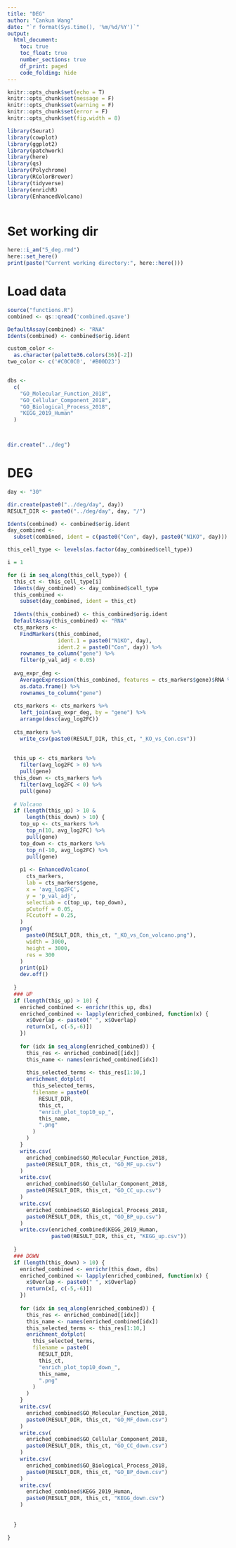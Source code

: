 ```yaml
---
title: "DEG"
author: "Cankun Wang"
date: "`r format(Sys.time(), '%m/%d/%Y')`"
output: 
  html_document:
    toc: true
    toc_float: true
    number_sections: true
    df_print: paged
    code_folding: hide
---
```


```r
knitr::opts_chunk$set(echo = T)
knitr::opts_chunk$set(message = F)
knitr::opts_chunk$set(warning = F)
knitr::opts_chunk$set(error = F)
knitr::opts_chunk$set(fig.width = 8)

library(Seurat)
library(cowplot)
library(ggplot2)
library(patchwork)
library(here)
library(qs)
library(Polychrome)
library(RColorBrewer)
library(tidyverse)
library(enrichR)
library(EnhancedVolcano)
  
```


# Set working dir

```r
here::i_am("5_deg.rmd")
here::set_here()
print(paste("Current working directory:", here::here()))

```

# Load data

```r
source("functions.R")
combined <- qs::qread('combined.qsave')

DefaultAssay(combined) <- "RNA"
Idents(combined) <- combined$orig.ident

custom_color <-
  as.character(palette36.colors(36)[-2])
two_color <- c('#C0C0C0', '#B00D23')


dbs <-
  c(
    "GO_Molecular_Function_2018",
    "GO_Cellular_Component_2018",
    "GO_Biological_Process_2018",
    "KEGG_2019_Human"
  )



dir.create("../deg")

```

# DEG


```r

day <- "30"

dir.create(paste0("../deg/day", day))
RESULT_DIR <- paste0("../deg/day", day, "/")

Idents(combined) <- combined$orig.ident
day_combined <-
  subset(combined, ident = c(paste0("Con", day), paste0("N1KO", day)))

this_cell_type <- levels(as.factor(day_combined$cell_type))

i = 1

for (i in seq_along(this_cell_type)) {
  this_ct <- this_cell_type[i]
  Idents(day_combined) <- day_combined$cell_type
  this_combined <-
    subset(day_combined, ident = this_ct)
  
  Idents(this_combined) <- this_combined$orig.ident
  DefaultAssay(this_combined) <- "RNA"
  cts_markers <-
    FindMarkers(this_combined,
                ident.1 = paste0("N1KO", day),
                ident.2 = paste0("Con", day)) %>%
    rownames_to_column("gene") %>%
    filter(p_val_adj < 0.05)
  
  avg_expr_deg <-
    AverageExpression(this_combined, features = cts_markers$gene)$RNA %>%
    as.data.frame() %>%
    rownames_to_column("gene")
  
  cts_markers <- cts_markers %>%
    left_join(avg_expr_deg, by = "gene") %>%
    arrange(desc(avg_log2FC))
  
  cts_markers %>%
    write_csv(paste0(RESULT_DIR, this_ct, "_KO_vs_Con.csv"))
  
  
  this_up <- cts_markers %>%
    filter(avg_log2FC > 0) %>%
    pull(gene)
  this_down <- cts_markers %>%
    filter(avg_log2FC < 0) %>%
    pull(gene)
  
  # Volcano
  if (length(this_up) > 10 &
      length(this_down) > 10) {
    top_up <- cts_markers %>%
      top_n(10, avg_log2FC) %>%
      pull(gene)
    top_down <- cts_markers %>%
      top_n(-10, avg_log2FC) %>%
      pull(gene)
    
    p1 <- EnhancedVolcano(
      cts_markers,
      lab = cts_markers$gene,
      x = 'avg_log2FC',
      y = 'p_val_adj',
      selectLab = c(top_up, top_down),
      pCutoff = 0.05,
      FCcutoff = 0.25,
    )
    png(
      paste0(RESULT_DIR, this_ct, "_KO_vs_Con_volcano.png"),
      width = 3000,
      height = 3000,
      res = 300
    )
    print(p1)
    dev.off()
    
  }
  ### UP
  if (length(this_up) > 10) {
    enriched_combined <- enrichr(this_up, dbs)
    enriched_combined <- lapply(enriched_combined, function(x) {
      x$Overlap <- paste0(" ", x$Overlap)
      return(x[, c(-5,-6)])
    })
    
    for (idx in seq_along(enriched_combined)) {
      this_res <- enriched_combined[[idx]]
      this_name <- names(enriched_combined[idx])
      
      this_selected_terms <- this_res[1:10,]
      enrichment_dotplot(
        this_selected_terms,
        filename = paste0(
          RESULT_DIR,
          this_ct,
          "enrich_plot_top10_up_",
          this_name,
          ".png"
        )
      )
    }
    write.csv(
      enriched_combined$GO_Molecular_Function_2018,
      paste0(RESULT_DIR, this_ct, "GO_MF_up.csv")
    )
    write.csv(
      enriched_combined$GO_Cellular_Component_2018,
      paste0(RESULT_DIR, this_ct, "GO_CC_up.csv")
    )
    write.csv(
      enriched_combined$GO_Biological_Process_2018,
      paste0(RESULT_DIR, this_ct, "GO_BP_up.csv")
    )
    write.csv(enriched_combined$KEGG_2019_Human,
              paste0(RESULT_DIR, this_ct, "KEGG_up.csv"))
    
  }
  ### DOWN
  if (length(this_down) > 10) {
    enriched_combined <- enrichr(this_down, dbs)
    enriched_combined <- lapply(enriched_combined, function(x) {
      x$Overlap <- paste0(" ", x$Overlap)
      return(x[, c(-5,-6)])
    })
    
    for (idx in seq_along(enriched_combined)) {
      this_res <- enriched_combined[[idx]]
      this_name <- names(enriched_combined[idx])
      this_selected_terms <- this_res[1:10,]
      enrichment_dotplot(
        this_selected_terms,
        filename = paste0(
          RESULT_DIR,
          this_ct,
          "enrich_plot_top10_down_",
          this_name,
          ".png"
        )
      )
    }
    write.csv(
      enriched_combined$GO_Molecular_Function_2018,
      paste0(RESULT_DIR, this_ct, "GO_MF_down.csv")
    )
    write.csv(
      enriched_combined$GO_Cellular_Component_2018,
      paste0(RESULT_DIR, this_ct, "GO_CC_down.csv")
    )
    write.csv(
      enriched_combined$GO_Biological_Process_2018,
      paste0(RESULT_DIR, this_ct, "GO_BP_down.csv")
    )
    write.csv(
      enriched_combined$KEGG_2019_Human,
      paste0(RESULT_DIR, this_ct, "KEGG_down.csv")
    )
    
    
  }
  
}


```




